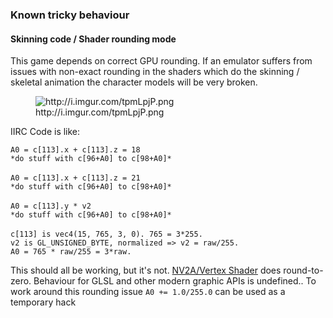 === Known tricky behaviour ===

==== Skinning code / Shader rounding mode ====

This game depends on correct GPU rounding. If an emulator suffers from issues with non-exact rounding in the shaders which do the skinning / skeletal animation the character models will be very broken.

[[File:http://i.imgur.com/tpmLpjP.png]]

IIRC Code is like:

 A0 = c[113].x + c[113].z = 18
 *do stuff with c[96+A0] to c[98+A0]*
 
 A0 = c[113].x + c[113].z = 21
 *do stuff with c[96+A0] to c[98+A0]* 
 
 A0 = c[113].y * v2
 *do stuff with c[96+A0] to c[98+A0]*
 
 c[113] is vec4(15, 765, 3, 0). 765 = 3*255.
 v2 is GL_UNSIGNED_BYTE, normalized => v2 = raw/255.
 A0 = 765 * raw/255 = 3*raw.

This should all be working, but it's not. [[NV2A/Vertex Shader]] does round-to-zero. Behaviour for GLSL and other modern graphic APIs is undefined..
To work around this rounding issue <code>A0 += 1.0/255.0</code> can be used as a temporary hack